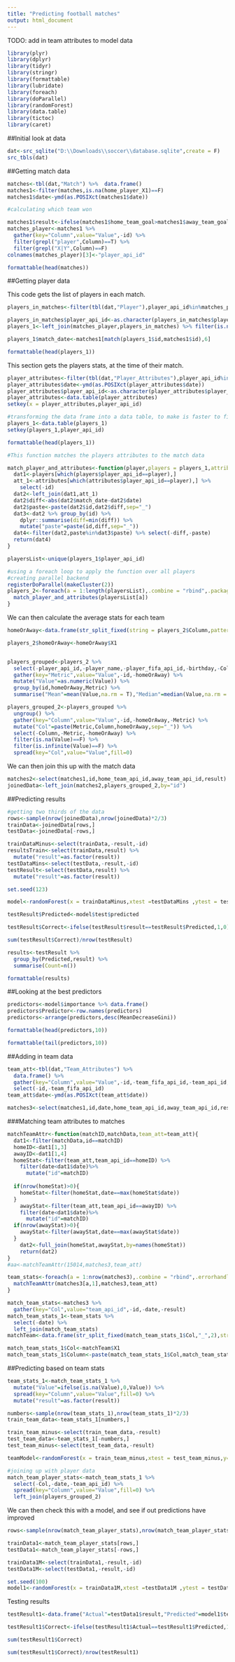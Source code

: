 ```yaml
---
title: "Predicting football matches"
output: html_document
---
```

TODO: add in team attributes to model data


```r
library(plyr)
library(dplyr)
library(tidyr)
library(stringr)
library(formattable)
library(lubridate)
library(foreach)
library(doParallel)
library(randomForest)
library(data.table)
library(tictoc)
library(caret)
```

##Initial look at data

```r
dat<-src_sqlite("D:\\Downloads\\soccer\\database.sqlite",create = F)
src_tbls(dat)
```

##Getting match data

```r
matches<-tbl(dat,"Match") %>%  data.frame()
matches1<-filter(matches,is.na(home_player_X1)==F)
matches1$date<-ymd(as.POSIXct(matches1$date))

#calculating which team won 

matches1$result<-ifelse(matches1$home_team_goal>matches1$away_team_goal,"Home",                              ifelse(matches1$home_team_goal<matches1$away_team_goal,"Away","Draw"))
matches_player<-matches1 %>% 
  gather(key="Column",value="Value",-id) %>% 
  filter(grepl("player",Column)==T) %>% 
  filter(grepl("X|Y",Column)==F)
colnames(matches_player)[3]<-"player_api_id"

formattable(head(matches))
```

##Getting player data

This code gets the list of players in each match.

```r
players_in_matches<-filter(tbl(dat,"Player"),player_api_id%in%matches_player$player_api_id) %>%data.frame () %>% select(-id)

players_in_matches$player_api_id<-as.character(players_in_matches$player_api_id)
players_1<-left_join(matches_player,players_in_matches) %>% filter(is.na(player_api_id)==F)

players_1$match_date<-matches1[match(players_1$id,matches1$id),6]

formattable(head(players_1))
```

This section gets the players stats, at the time of their match.

```r
player_attributes<-filter(tbl(dat,"Player_Attributes"),player_api_id%in%players_1$player_api_id) %>% data.frame()
player_attributes$date<-ymd(as.POSIXct(player_attributes$date))
player_attributes$player_api_id<-as.character(player_attributes$player_api_id)
player_attributes<-data.table(player_attributes)
setkey(x = player_attributes,player_api_id)

#transforming the data frame into a data table, to make is faster to filter the data
players_1<-data.table(players_1)
setkey(players_1,player_api_id)

formattable(head(players_1))

#This function matches the players attributes to the match data

match_player_and_attributes<-function(player,players = players_1,attributes = player_attributes){
  dat1<-players[which(players$player_api_id==player),]
  att_1<-attributes[which(attributes$player_api_id==player),] %>% 
    select(-id)
  dat2<-left_join(dat1,att_1)
  dat2$diff<-abs(dat2$match_date-dat2$date)
  dat2$paste<-paste(dat2$id,dat2$diff,sep="_")
  dat3<-dat2 %>% group_by(id) %>% 
    dplyr::summarise(diff=min(diff)) %>% 
    mutate("paste"=paste(id,diff,sep="_"))
  dat4<-filter(dat2,paste%in%dat3$paste) %>% select(-diff,-paste)
  return(dat4)
}

playersList<-unique(players_1$player_api_id)

#using a foreach loop to apply the function over all players
#creating parallel backend
registerDoParallel(makeCluster(2))
players_2<-foreach(a = 1:length(playersList),.combine = "rbind",.packages = c("data.table","dplyr"),.export = c("players_1","player_attributes"))%dopar%{
  match_player_and_attributes(playersList[a])
}


```

We can then calculate the average stats for each team

```r
homeOrAway<-data.frame(str_split_fixed(string = players_2$Column,pattern = "_",2),stringsAsFactors = F)

players_2$homeOrAway<-homeOrAway$X1


players_grouped<-players_2 %>% 
  select(-player_api_id,-player_name,-player_fifa_api_id,-birthday,-Column,-match_date,-defensive_work_rate,-attacking_work_rate,-date,-preferred_foot) %>% 
  gather(key="Metric",value="Value",-id,-homeOrAway) %>% 
  mutate("Value"=as.numeric(Value)) %>% 
  group_by(id,homeOrAway,Metric) %>% 
  summarise("Mean"=mean(Value,na.rm = T),"Median"=median(Value,na.rm = T),"Max"=max(Value,na.rm = T))

players_grouped_2<-players_grouped %>% 
  ungroup() %>% 
  gather(key="Column",value="Value",-id,-homeOrAway,-Metric) %>% 
  mutate("Col"=paste(Metric,Column,homeOrAway,sep="_")) %>% 
  select(-Column,-Metric,-homeOrAway) %>% 
  filter(is.na(Value)==F) %>% 
  filter(is.infinite(Value)==F) %>% 
  spread(key="Col",value="Value",fill=0)
```

We can then join this up with the match data

```r
matches2<-select(matches1,id,home_team_api_id,away_team_api_id,result)
joinedData<-left_join(matches2,players_grouped_2,by="id")

```

##Predicting results

```r
#getting two thirds of the data
rows<-sample(nrow(joinedData),nrow(joinedData)*2/3)
trainData<-joinedData[rows,]
testData<-joinedData[-rows,]

trainDataMinus<-select(trainData,-result,-id)
resultsTrain<-select(trainData,result) %>% 
  mutate("result"=as.factor(result))
testDataMins<-select(testData,-result,-id)
testResult<-select(testData,result) %>% 
  mutate("result"=as.factor(result))

set.seed(123)

model<-randomForest(x = trainDataMinus,xtest =testDataMins ,ytest = testResult$result,y = resultsTrain$result)

testResult$Predicted<-model$test$predicted

testResult$Correct<-ifelse(testResult$result==testResult$Predicted,1,0)

sum(testResult$Correct)/nrow(testResult)
```

```r
results<-testResult %>% 
  group_by(Predicted,result) %>% 
  summarise(Count=n())

formattable(results)
```
##Looking at the best predictors

```r
predictors<-model$importance %>% data.frame()
predictors$Predictor<-row.names(predictors)
predictors<-arrange(predictors,desc(MeanDecreaseGini))

formattable(head(predictors,10))

formattable(tail(predictors,10))
```

##Adding in team data

```r
team_att<-tbl(dat,"Team_Attributes") %>%
  data.frame() %>% 
  gather(key="Column",value="Value",-id,-team_fifa_api_id,-team_api_id,-date) %>% 
  select(-id,-team_fifa_api_id) 
team_att$date<-ymd(as.POSIXct(team_att$date))

matches3<-select(matches1,id,date,home_team_api_id,away_team_api_id,result)
```

###Matching team attributes to matches

```r

matchTeamAttr<-function(matchID,matchData,team_att=team_att){
  dat1<-filter(matchData,id==matchID)
  homeID<-dat1[1,3]
  awayID<-dat1[1,4]
  homeStat<-filter(team_att,team_api_id==homeID) %>% 
    filter(date<dat1$date)%>% 
      mutate("id"=matchID)
    
  if(nrow(homeStat)>0){
    homeStat<-filter(homeStat,date==max(homeStat$date)) 
  }
    awayStat<-filter(team_att,team_api_id==awayID) %>% 
    filter(date<dat1$date)%>% 
      mutate("id"=matchID)
  if(nrow(awayStat)>0){
    awayStat<-filter(awayStat,date==max(awayStat$date)) 
  }
    dat2<-full_join(homeStat,awayStat,by=names(homeStat))
    return(dat2)
}
#aa<-matchTeamAttr(15014,matches3,team_att)

team_stats<-foreach(a = 1:nrow(matches3),.combine = "rbind",.errorhandling = "remove")%do%{
  matchTeamAttr(matches3[a,1],matches3,team_att)
}

match_team_stats<-matches3 %>% 
  gather(key="Col",value="team_api_id",-id,-date,-result) 
match_team_stats_1<-team_stats %>% 
  select(-date) %>% 
  left_join(match_team_stats)
matchTeam<-data.frame(str_split_fixed(match_team_stats_1$Col,"_",2),stringsAsFactors = F)

match_team_stats_1$Col<-matchTeam$X1
match_team_stats_1$Column<-paste(match_team_stats_1$Col,match_team_stats_1$Column,sep="_")
```


##Predicting based on team stats

```r
team_stats_1<-match_team_stats_1 %>% 
  mutate("Value"=ifelse(is.na(Value),0,Value)) %>% 
  spread(key="Column",value="Value",fill=0) %>% 
  mutate("result"=as.factor(result))

numbers<-sample(nrow(team_stats_1),nrow(team_stats_1)*2/3)
train_team_data<-team_stats_1[numbers,]

train_team_minus<-select(train_team_data,-result)
test_team_data<-team_stats_1[-numbers,]
test_team_minus<-select(test_team_data,-result)

teamModel<-randomForest(x = train_team_minus,xtest = test_team_minus,y=train_team_data$result,ytest=test_team_data$result)

```

```r

#joining up with player data
match_team_player_stats<-match_team_stats_1 %>% 
  select(-Col,-date,-team_api_id) %>% 
  spread(key="Column",value="Value",fill=0) %>% 
  left_join(players_grouped_2)

```

We can then check this with a model, and see if out predictions have improved

```r
rows<-sample(nrow(match_team_player_stats),nrow(match_team_player_stats)*2/3)

trainData1<-match_team_player_stats[rows,]
testData1<-match_team_player_stats[-rows,]

trainData1M<-select(trainData1,-result,-id)
testData1M<-select(testData1,-result,-id)

set.seed(100)
model1<-randomForest(x = trainData1M,xtest =testData1M ,ytest = testData1$result,y = trainData1$result)
```

Testing results

```r

testResult1<-data.frame("Actual"=testData1$result,"Predicted"=model1$test$predicted,stringsAsFactors = F)

testResult1$Correct<-ifelse(testResult1$Actual==testResult1$Predicted,1,0)

sum(testResult1$Correct)

sum(testResult1$Correct)/nrow(testResult1)
```